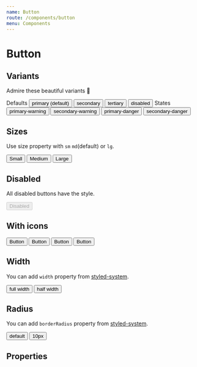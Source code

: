 ```yaml
---
name: Button
route: /components/button
menu: Components
---
```




# Button

## Variants

Admire these beautiful variants 🌈

<Playground>
  <Box width="100%" fontSize="body3">
    Defaults
  </Box>
  <Button>primary (default)</Button>
  <Button variant="secondary">secondary</Button>
  <Button variant="tertiary">tertiary</Button>
  <Button variant="disabled">disabled</Button>
  <Box width="100%" fontSize="body3" marginTop="10px">
    States
  </Box>
  <Button variant="primary-warning">primary-warning</Button>
  <Button variant="secondary-warning">secondary-warning</Button>
  <Button variant="primary-danger">primary-danger</Button>
  <Button variant="secondary-danger">secondary-danger</Button>
</Playground>

## Sizes

Use size property with `sm` `md`(default) or `lg`.

<Playground>
  <Button size="sm">Small</Button>
  <Button>Medium</Button>
  <Button size="lg">Large</Button>
</Playground>

## Disabled

All disabled buttons have the style.

<Playground>
  <Button variant="primary-danger" disabled>
    Disabled
  </Button>
</Playground>

## With icons

<Playground>
  <Button>
    <Icon name="language" size="sm" />
    <span>Button</span>
  </Button>
  <Button variant="secondary">
    <Icon name="language" size="sm" />
    <span>Button</span>
  </Button>
  <Button variant="tertiary">
    <Icon name="language" size="sm" />
    <span>Button</span>
  </Button>
  <Button variant="disabled">
    <Icon name="language" size="sm" />
    <span>Button</span>
  </Button>
</Playground>

## Width

You can add `width` property from [styled-system](https://styled-system.com/api#width).

<Playground>
  <Button width={1}>full width</Button>
  <Button width={1 / 2}>half width</Button>
</Playground>

## Radius

You can add `borderRadius` property from [styled-system](https://styled-system.com/api#borders).

<Playground>
  <Button>default</Button>
  <Button borderRadius="10px">10px</Button>
</Playground>

## Properties

<PropsTable of={Button} />
